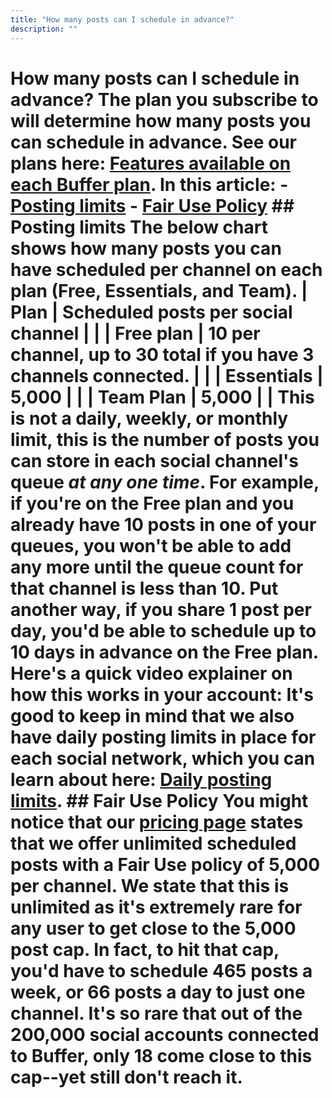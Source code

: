 ```yaml
---
title: "How many posts can I schedule in advance?"
description: ""
---
```


# How many posts can I schedule in advance? The plan you subscribe to will determine how many posts you can schedule in advance. See our plans here: [Features available on each Buffer plan](https://buffer.helpscoutdocs.com/article/595-features-available-on-each-buffer-plan). In this article: - [Posting limits](#Posting-limits-L0snl) - [Fair Use Policy](#Fair-Use-Policy-RpbAy) ## Posting limits The below chart shows how many posts you can have scheduled per channel on each plan (Free, Essentials, and Team). | **Plan** | **Scheduled posts per social channel** | | | Free plan | 10 per channel, up to 30 total if you have 3 channels connected. | | | Essentials | 5,000 | | | Team Plan | 5,000 | | This is not a daily, weekly, or monthly limit, this is the number of posts you can store in each social channel's queue *at any one time*. For example, if you're on the Free plan and you already have 10 posts in one of your queues, you won't be able to add any more until the queue count for that channel is less than 10. Put another way, if you share 1 post per day, you'd be able to schedule up to 10 days in advance on the Free plan. Here's a quick video explainer on how this works in your account: It's good to keep in mind that we also have daily posting limits in place for each social network, which you can learn about here: [Daily posting limits](https://buffer.helpscoutdocs.com/article/646-daily-posting-limits). ## Fair Use Policy You might notice that our [pricing page](https://buffer.com/pricing) states that we offer unlimited scheduled posts with a Fair Use policy of 5,000 per channel. We state that this is unlimited as it's extremely rare for any user to get close to the 5,000 post cap. In fact, to hit that cap, you'd have to schedule 465 posts a week, or 66 posts a day to just one channel. It's so rare that out of the 200,000 social accounts connected to Buffer, only 18 come close to this cap--yet still don't reach it.